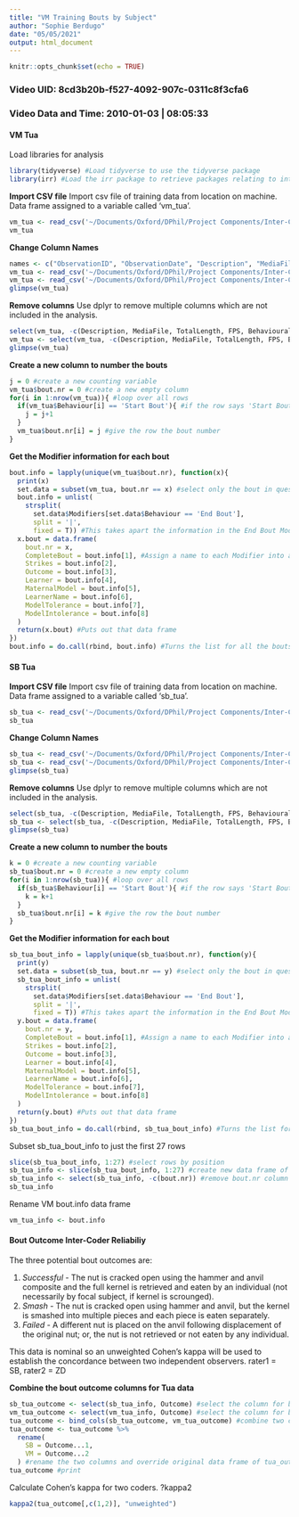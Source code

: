 ```yaml
---
title: "VM Training Bouts by Subject"
author: "Sophie Berdugo"
date: "05/05/2021"
output: html_document
---
```


```r
knitr::opts_chunk$set(echo = TRUE)
```

### Video UID: 8cd3b20b-f527-4092-907c-0311c8f3cfa6
### Video Data and Time: 2010-01-03 | 08:05:33

#### VM Tua

Load libraries for analysis

```r
library(tidyverse) #Load tidyverse to use the tidyverse package
library(irr) #Load the irr package to retrieve packages relating to inter-rater reliability.
```

**Import CSV file**
Import csv file of training data from location on machine. Data frame assigned to a variable called 'vm_tua'.

``` r
vm_tua <- read_csv('~/Documents/Oxford/DPhil/Project Components/Inter-Coder Reliability/Data/Victoire Martignac/Training Data/VM_training_tua.csv')
vm_tua
```

**Change Column Names**

``` r
names <- c("ObservationID", "ObservationDate", "Description", "MediaFile", "TotalLength", "FPS", "Subject", "Behaviour", "BehaviouralCategory", "Modifiers", "BehaviourType", "Start", "Stop", "Duration", "CommentStart", "CommentStop") #Create the vector of names
vm_tua <- read_csv('~/Documents/Oxford/DPhil/Project Components/Inter-Coder Reliability/Data/Victoire Martignac/Training Data/VM_training_tua.csv', col_names = names) #Add the vector 'names' to the tibble and reimport the csv file with the col_names changed
vm_tua <- read_csv('~/Documents/Oxford/DPhil/Project Components/Inter-Coder Reliability/Data/Victoire Martignac/Training Data/VM_training_tua.csv', col_names = names, skip = 1) #Remove the original column names by using the skip function
glimpse(vm_tua)
```

**Remove columns**
Use dplyr to remove multiple columns which are not included in the analysis.

``` r
select(vm_tua, -c(Description, MediaFile, TotalLength, FPS, BehaviouralCategory, BehaviourType, CommentStart, CommentStop))
vm_tua <- select(vm_tua, -c(Description, MediaFile, TotalLength, FPS, BehaviouralCategory, BehaviourType, CommentStart, CommentStop))
glimpse(vm_tua)
```

**Create a new column to number the bouts**

```r
j = 0 #create a new counting variable
vm_tua$bout.nr = 0 #create a new empty column
for(i in 1:nrow(vm_tua)){ #loop over all rows
  if(vm_tua$Behaviour[i] == 'Start Bout'){ #if the row says 'Start Bout', the bout counter is updated by 1
    j = j+1
  }
  vm_tua$bout.nr[i] = j #give the row the bout number
}
```

**Get the Modifier information for each bout**

```r
bout.info = lapply(unique(vm_tua$bout.nr), function(x){
  print(x)
  set.data = subset(vm_tua, bout.nr == x) #select only the bout in question
  bout.info = unlist(
    strsplit(
      set.data$Modifiers[set.data$Behaviour == 'End Bout'],
      split = '|',
      fixed = T)) #This takes apart the information in the End Bout Modifier
  x.bout = data.frame(
    bout.nr = x,
    CompleteBout = bout.info[1], #Assign a name to each Modifier into a new column
    Strikes = bout.info[2],
    Outcome = bout.info[3],
    Learner = bout.info[4],
    MaternalModel = bout.info[5],
    LearnerName = bout.info[6],
    ModelTolerance = bout.info[7],
    ModelIntolerance = bout.info[8]
  )
  return(x.bout) #Puts out that data frame
})
bout.info = do.call(rbind, bout.info) #Turns the list for all the bouts into a data frame again
```

#### SB Tua

**Import CSV file**
Import csv file of training data from location on machine. Data frame assigned to a variable called 'sb_tua'.

``` r
sb_tua <- read_csv('~/Documents/Oxford/DPhil/Project Components/Inter-Coder Reliability/Data/Victoire Martignac/Training Data/SB_training_tua.csv')
sb_tua
```

**Change Column Names**

``` r
sb_tua <- read_csv('~/Documents/Oxford/DPhil/Project Components/Inter-Coder Reliability/Data/Victoire Martignac/Training Data/SB_training_tua.csv', col_names = names) #Add the vector 'names' to the tibble and reimport the csv file with the col_names changed
sb_tua <- read_csv('~/Documents/Oxford/DPhil/Project Components/Inter-Coder Reliability/Data/Victoire Martignac/Training Data/SB_training_tua.csv', col_names = names, skip = 1) #Remove the original column names by using the skip function
glimpse(sb_tua)
```

**Remove columns**
Use dplyr to remove multiple columns which are not included in the analysis.

``` r
select(sb_tua, -c(Description, MediaFile, TotalLength, FPS, BehaviouralCategory, BehaviourType, CommentStart, CommentStop))
sb_tua <- select(sb_tua, -c(Description, MediaFile, TotalLength, FPS, BehaviouralCategory, BehaviourType, CommentStart, CommentStop))
glimpse(sb_tua)
```

**Create a new column to number the bouts**

```r
k = 0 #create a new counting variable
sb_tua$bout.nr = 0 #create a new empty column
for(i in 1:nrow(sb_tua)){ #loop over all rows
  if(sb_tua$Behaviour[i] == 'Start Bout'){ #if the row says 'Start Bout', the bout counter is updated by 1
    k = k+1
  }
  sb_tua$bout.nr[i] = k #give the row the bout number
}
```

**Get the Modifier information for each bout**

```r
sb_tua_bout_info = lapply(unique(sb_tua$bout.nr), function(y){
  print(y)
  set.data = subset(sb_tua, bout.nr == y) #select only the bout in question
  sb_tua_bout_info = unlist(
    strsplit(
      set.data$Modifiers[set.data$Behaviour == 'End Bout'],
      split = '|',
      fixed = T)) #This takes apart the information in the End Bout Modifier
  y.bout = data.frame(
    bout.nr = y,
    CompleteBout = bout.info[1], #Assign a name to each Modifier into a new column
    Strikes = bout.info[2],
    Outcome = bout.info[3],
    Learner = bout.info[4],
    MaternalModel = bout.info[5],
    LearnerName = bout.info[6],
    ModelTolerance = bout.info[7],
    ModelIntolerance = bout.info[8]
  )
  return(y.bout) #Puts out that data frame
})
sb_tua_bout_info = do.call(rbind, sb_tua_bout_info) #Turns the list for all the bouts into a data frame again
```

Subset sb_tua_bout_info to just the first 27 rows

```r
slice(sb_tua_bout_info, 1:27) #select rows by position
sb_tua_info <- slice(sb_tua_bout_info, 1:27) #create new data frame of subset
sb_tua_info <- select(sb_tua_info, -c(bout.nr)) #remove bout.nr column
sb_tua_info
```

Rename VM bout.info data frame

```r
vm_tua_info <- bout.info
```

#### Bout Outcome Inter-Coder Reliabiliy

The three potential bout outcomes are:

1. *Successful* - The nut is cracked open using the hammer and anvil composite and the full kernel is retrieved and eaten by an individual (not necessarily by focal subject, if kernel is scrounged). 
2. *Smash* - The nut is cracked open using hammer and anvil, but the kernel is smashed into multiple pieces and each piece is eaten separately.
3. *Failed* - A different nut is placed on the anvil following displacement of the original nut; or, the nut is not retrieved or not eaten by any individual. 

This data is nominal so an unweighted Cohen's kappa will be used to establish the concordance between two independent observers. 
rater1 = SB, rater2 = ZD

**Combine the bout outcome columns for Tua data**
```r
sb_tua_outcome <- select(sb_tua_info, Outcome) #select the column for bout outcome from sb data frame
vm_tua_outcome <- select(vm_tua_info, Outcome) #select the column for bout outcome from vm data frame
tua_outcome <- bind_cols(sb_tua_outcome, vm_tua_outcome) #combine two columns to get tua bout outcome SB and VM side-by-side
tua_outcome <- tua_outcome %>%
  rename(
    SB = Outcome...1,
    VM = Outcome...2
  ) #rename the two columns and override original data frame of tua_outcome to include renamed columns
tua_outcome #print
```

Calculate Cohen's kappa for two coders.
?kappa2
```r
kappa2(tua_outcome[,c(1,2)], "unweighted")
```

